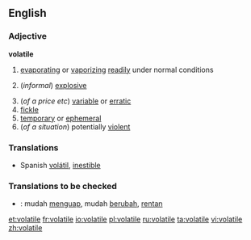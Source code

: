 ==English==

===Adjective===
{{wikipedia}}
'''volatile'''
#{{physics}} [[evaporating]] or [[vaporizing]] [[readily]] under normal conditions
#{{chemistry}} (''informal'') [[explosive]]
#(''of a price etc'') [[variable]] or [[erratic]]
# [[fickle]]
# [[temporary]] or [[ephemeral]]
#(''of a situation'') potentially [[violent]]

===Translations===
{{top}}
*Spanish [[volátil]], [[inestible]]
{{bottom}}

===Translations to be checked===
{{checktrans}}
*{{ttbc|Indonesian}}: mudah [[uap|menguap]], mudah [[ubah|berubah]], [[rentan]]

[[et:volatile]]
[[fr:volatile]]
[[io:volatile]]
[[pl:volatile]]
[[ru:volatile]]
[[ta:volatile]]
[[vi:volatile]]
[[zh:volatile]]